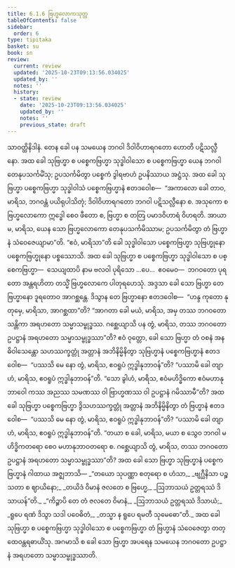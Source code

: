 ```yaml
---
title: 6.1.6 ဗြဟ္မလောကသုတ္တ
tableOfContents: false
sidebar:
  order: 6
type: tipitaka
basket: su
book: sn
review:
  current: review
  updated: '2025-10-23T09:13:56.034025'
  updated_by: ''
  notes: ''
  history:
  - state: review
    date: '2025-10-23T09:13:56.034025'
    updated_by: ''
    notes: ''
    previous_state: draft
---
```



<ReviewStatus review={frontmatter.review} showDetails={true} />

<HypothesisAnnotation frontmatter={frontmatter} />

<DynamicBreadcrumb />

<Division number="177" book="sn" e="ch" v="18" p="305">

<Paragraph number="1063" book="sn">
သာဝတ္ထိနိဒါနံ. တေန ခေါ ပန သမယေန ဘဂဝါ ဒိဝါဝိဟာရဂတော ဟောတိ ပဋိသလ္လီနော. အထ ခေါ သုဗြဟ္မာ စ ပစ္စေကဗြဟ္မာ သုဒ္ဓါဝါသော စ ပစ္စေကဗြဟ္မာ ယေန ဘဂဝါ တေနုပသင်္ကမိံသု; ဥပသင်္ကမိတွာ ပစ္စေကံ ဒွါရဗာဟံ ဥပနိဿာယ အဋ္ဌံသု. အထ ခေါ သုဗြဟ္မာ ပစ္စေကဗြဟ္မာ သုဒ္ဓါဝါသံ ပစ္စေကဗြဟ္မာနံ ဧတဒဝေါစ—  “အကာလော ခေါ တာဝ, မာရိသ, ဘဂဝန္တံ ပယိရုပါသိတုံ; ဒိဝါဝိဟာရဂတော ဘဂဝါ ပဋိသလ္လီနော စ. အသုကော စ ဗြဟ္မလောကော ဣဒ္ဓေါ စေဝ ဖီတော စ, ဗြဟ္မာ စ တတြ ပမာဒဝိဟာရံ ဝိဟရတိ. အာယာမ, မာရိသ, ယေန သော ဗြဟ္မလောကော တေနုပသင်္ကမိဿာမ; ဥပသင်္ကမိတွာ တံ ဗြဟ္မာနံ သံဝေဇေယျာမာ”တိ. “ဧဝံ, မာရိသာ”တိ ခေါ သုဒ္ဓါဝါသော ပစ္စေကဗြဟ္မာ သုဗြဟ္မုနော ပစ္စေကဗြဟ္မုနော ပစ္စဿောသိ.
</Paragraph>

<Paragraph number="1064" book="sn">
အထ ခေါ သုဗြဟ္မာ စ ပစ္စေကဗြဟ္မာ သုဒ္ဓါဝါသော စ ပစ္စေကဗြဟ္မာ—  သေယျထာပိ နာမ ဗလဝါ ပုရိသော …ပေ…  ဧဝမေဝ—  ဘဂဝတော ပုရတော အန္တရဟိတာ တသ္မိံ ဗြဟ္မလောကေ ပါတုရဟေသုံ. အဒ္ဒသာ ခေါ သော ဗြဟ္မာ တေ ဗြဟ္မာနော ဒူရတောဝ အာဂစ္ဆန္တေ. ဒိသွာန တေ ဗြဟ္မာနော ဧတဒဝေါစ—  “ဟန္ဒ ကုတော နု တုမှေ, မာရိသာ, အာဂစ္ဆထာ”တိ? “အာဂတာ ခေါ မယံ, မာရိသ, အမှ တဿ ဘဂဝတော သန္တိကာ အရဟတော သမ္မာသမ္ဗုဒ္ဓဿ. ဂစ္ဆေယျာသိ ပန တွံ, မာရိသ, တဿ ဘဂဝတော ဥပဋ္ဌာနံ အရဟတော သမ္မာသမ္ဗုဒ္ဓဿာ”တိ?
</Paragraph>

<Paragraph number="1065" book="sn">
ဧဝံ ဝုတ္တော, ခေါ သော ဗြဟ္မာ တံ ဝစနံ အနဓိဝါသေန္တော သဟဿက္ခတ္တုံ အတ္တာနံ အဘိနိမ္မိနိတွာ သုဗြဟ္မာနံ ပစ္စေကဗြဟ္မာနံ ဧတဒဝေါစ—  “ပဿသိ မေ နော တွံ, မာရိသ, ဧဝရူပံ ဣဒ္ဓါနုဘာဝန်”တိ? “ပဿာမိ ခေါ တျာဟံ, မာရိသ, ဧဝရူပံ ဣဒ္ဓါနုဘာဝန်”တိ. “သော ခွါဟံ, မာရိသ, ဧဝံမဟိဒ္ဓိကော ဧဝံမဟာနုဘာဝေါ ကဿ အညဿ သမဏဿ ဝါ ဗြာဟ္မဏဿ ဝါ ဥပဋ္ဌာနံ ဂမိဿာမီ”တိ?
</Paragraph>

<Paragraph number="1066" book="sn">
အထ ခေါ သုဗြဟ္မာ ပစ္စေကဗြဟ္မာ ဒွိသဟဿက္ခတ္တုံ အတ္တာနံ အဘိနိမ္မိနိတွာ တံ ဗြဟ္မာနံ ဧတဒဝေါစ—  “ပဿသိ မေ နော တွံ, မာရိသ, ဧဝရူပံ ဣဒ္ဓါနုဘာဝန်”တိ? “ပဿာမိ ခေါ တျာဟံ, မာရိသ, ဧဝရူပံ ဣဒ္ဓါနုဘာဝန်”တိ. “တယာ စ ခေါ, မာရိသ, မယာ စ သွေဝ ဘဂဝါ မဟိဒ္ဓိကတရော စေဝ မဟာနုဘာဝတရော စ. ဂစ္ဆေယျာသိ တွံ, မာရိသ, တဿ ဘဂဝတော ဥပဋ္ဌာနံ အရဟတော သမ္မာသမ္ဗုဒ္ဓဿာ”တိ? အထ ခေါ သော ဗြဟ္မာ သုဗြဟ္မာနံ ပစ္စေကဗြဟ္မာနံ ဂါထာယ အဇ္ဈဘာသိ—
</Paragraph>

<Paragraph number="1067" type="verses" book="sn">
_“တယော သုပဏ္ဏာ စတုရော စ ဟံသာ,_  
_ဗျဂ္ဃီနိသာ ပဉ္စသတာ စ ဈာယိနော;_  
_တယိဒံ ဝိမာနံ ဇလတေ စ ဗြဟ္မေ,_  
_ဩဘာသယံ ဥတ္တရဿံ ဒိသာယန်”တိ._  

</Paragraph>

<Paragraph number="1068" type="verses" book="sn">
_“ကိဉ္စာပိ တေ တံ ဇလတေ ဝိမာနံ,_  
_ဩဘာသယံ ဥတ္တရဿံ ဒိသာယံ;_  
_ရူပေ ရဏံ ဒိသွာ သဒါ ပဝေဓိတံ,_  
_တသ္မာ န ရူပေ ရမတီ သုမေဓော”တိ._  

</Paragraph>

<Paragraph number="1069" book="sn">
အထ ခေါ သုဗြဟ္မာ စ ပစ္စေကဗြဟ္မာ သုဒ္ဓါဝါသော စ ပစ္စေကဗြဟ္မာ တံ ဗြဟ္မာနံ သံဝေဇေတွာ တတ္ထေဝန္တရဓာယိံသု. အဂမာသိ စ ခေါ သော ဗြဟ္မာ အပရေန သမယေန ဘဂဝတော ဥပဋ္ဌာနံ အရဟတော သမ္မာသမ္ဗုဒ္ဓဿာတိ.
</Paragraph>
</Division>